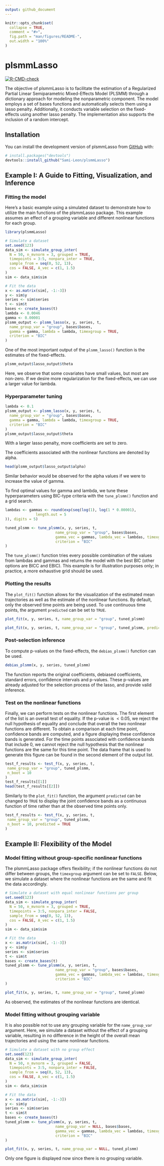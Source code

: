 ```yaml
---
output: github_document
---
```


<!-- README.md is generated from README.Rmd. Please edit that file -->

```r
knitr::opts_chunk$set(
  collapse = TRUE,
  comment = "#>",
  fig.path = "man/figures/README-",
  out.width = "100%"
)
```

# plsmmLasso

<!-- badges: start -->

[![R-CMD-check](https://github.com/Sami-Leon/plsmmLasso/actions/workflows/R-CMD-check.yaml/badge.svg)](https://github.com/Sami-Leon/plsmmLasso/actions/workflows/R-CMD-check.yaml)

<!-- badges: end -->

The objective of plsmmLasso is to facilitate the estimation of a Regularized Partial Linear Semiparametric Mixed-Effects Model (PLSMM) through a dictionary approach for modeling the nonparametric component. The model employs a set of bases functions and automatically selects them using a lasso penalty. Additionally, it conducts variable selection on the fixed-effects using another lasso penalty. The implementation also supports the inclusion of a random intercept.

## Installation

You can install the development version of plsmmLasso from [GitHub](https://github.com/) with:

``` r
# install.packages("devtools")
devtools::install_github("Sami-Leon/plsmmLasso")
```

## Example I: A Guide to Fitting, Visualization, and Inference

### Fitting the model

Here's a basic example using a simulated dataset to demonstrate how to utilize the main functions of the plsmmLasso package. This example assumes an effect of a grouping variable and different nonlinear functions for each group.

```r
library(plsmmLasso)

# Simulate a dataset
set.seed(123)
data_sim <- simulate_group_inter(
  N = 50, n_mvnorm = 3, grouped = TRUE,
  timepoints = 3:5, nonpara_inter = TRUE,
  sample_from = seq(0, 52, 13), 
  cos = FALSE, A_vec = c(1, 1.5)
)
sim <- data_sim$sim

# Fit the data
x <- as.matrix(sim[, -1:-3])
y <- sim$y
series <- sim$series
t <- sim$t
bases <- create_bases(t)
lambda <- 0.0046
gamma <- 0.00001
plsmm_output <- plsmm_lasso(x, y, series, t,
  name_group_var = "group", bases$bases,
  gamma = gamma, lambda = lambda, timexgroup = TRUE,
  criterion = "BIC"
)
```

One of the most important output of the `plsmm_lasso()` function is the estimates of the fixed-effects.

```r
plsmm_output$lasso_output$theta
```

Here, we observe that some covariates have small values, but most are non-zero. If we desire more regularization for the fixed-effects, we can use a larger value for lambda.

### Hyperparameter tuning

```r
lambda <- 0.1
plsmm_output <- plsmm_lasso(x, y, series, t,
  name_group_var = "group", bases$bases,
  gamma = gamma, lambda = lambda, timexgroup = TRUE,
  criterion = "BIC"
)
plsmm_output$lasso_output$theta
```

With a larger lasso penalty, more coefficients are set to zero. 

The coefficients associated with the nonlinear functions are denoted by alpha.

```r
head(plsmm_output$lasso_output$alpha)
```

Similar behavior would be observed for the alpha values if we were to increase the value of gamma.

To find optimal values for gamma and lambda, we tune these hyperparameters using BIC-type criteria with the `tune_plsmm()` function and a grid search.

```r
lambdas <- gammas <- round(exp(seq(log(1), log(1 * 0.00001),
              length.out = 5
)), digits = 5)

tuned_plsmm <- tune_plsmm(x, y, series, t,
                       name_group_var = "group", bases$bases,
                       gamma_vec = gammas, lambda_vec = lambdas, timexgroup = TRUE,
                       criterion = "BIC"
)
```

The `tune_plsmm()` function tries every possible combination of the values from lambdas and gammas and returns the model with the best BIC (other options are BICC and EBIC). This example is for illustration purposes only; in practice, a more exhaustive grid should be used.

### Plotting the results

The `plot_fit()` function allows for the visualization of the estimated mean trajectories as well as the estimate of the nonlinear functions. By default, only the observed time points are being used. To use continuous time points, the argument `predicted` can be set to `TRUE`.

```r
plot_fit(x, y, series, t, name_group_var = "group", tuned_plsmm)

plot_fit(x, y, series, t, name_group_var = "group", tuned_plsmm, predicted = TRUE)
```

### Post-selection inference

To compute p-values on the fixed-effects, the `debias_plsmm()` function can be used.

```r
debias_plsmm(x, y, series, tuned_plsmm)
```

The function reports the original coefficients, debiased coefficients, standard errors, confidence intervals and p-values. These p-values are already adjusted for the selection process of the lasso, and provide valid inference.

### Test on the nonlinear functions

Finally, we can perform tests on the nonlinear functions. The first element of the list is an overall test of equality. If the p-value is $< 0.05$, we reject the null hypothesis of equality and conclude that overall the two nonlinear functions are different. To obtain a comparison at each time point, confidence bands are computed, and a figure displaying these confidence bands is generated. For the time points associated with confidence bands that include $0$, we cannot reject the null hypothesis that the nonlinear functions are the same for this time point. The data frame that is used to generate this figure can be found in the second element of the output list.

```r
test_f_results <- test_f(x, y, series, t,
 name_group_var = "group", tuned_plsmm,
 n_boot = 10
)
test_f_results[[1]]
head(test_f_results[[2]])
```

Similarly to the `plot_fit()` function, the argument `predicted` can be changed to `TRUE` to display the joint confidence bands as a continuous function of time rather than at the observed time points only.

```r
test_f_results <- test_f(x, y, series, t,
 name_group_var = "group", tuned_plsmm,
 n_boot = 10, predicted = TRUE
)
```

## Example II: Flexibility of the Model

### Model fitting without group-specific nonlinear functions

The plsmmLasso package offers flexibility; if the nonlinear functions do not differ between groups, the `timexgroup` argument can be set to `FALSE`. Below, we simulate a dataset where the nonlinear functions are the same and fit the data accordingly.

```r
# Simulate a dataset with equal nonlinear functions per group
set.seed(123)
data_sim <- simulate_group_inter(
  N = 50, n_mvnorm = 3, grouped = TRUE,
  timepoints = 3:5, nonpara_inter = FALSE,
  sample_from = seq(0, 52, 13), 
  cos = FALSE, A_vec = c(1, 1.5)
)
sim <- data_sim$sim

# Fit the data
x <- as.matrix(sim[, -1:-3])
y <- sim$y
series <- sim$series
t <- sim$t
bases <- create_bases(t)
tuned_plsmm <- tune_plsmm(x, y, series, t,
                       name_group_var = "group", bases$bases,
                       gamma_vec = gammas, lambda_vec = lambdas, timexgroup = FALSE,
                       criterion = "BIC"
)

plot_fit(x, y, series, t, name_group_var = "group", tuned_plsmm)
```

As observed, the estimates of the nonlinear functions are identical. 


### Model fitting without grouping variable

It is also possible not to use any grouping variable for the `name_group_var` argument. Here, we simulate a dataset without the effect of a grouping variable, resulting in no difference in the height of the overall mean trajectories and using the same nonlinear functions.

```r
# Simulate a dataset with no group effect
set.seed(123)
data_sim <- simulate_group_inter(
  N = 50, n_mvnorm = 3, grouped = FALSE,
  timepoints = 3:5, nonpara_inter = FALSE,
  sample_from = seq(0, 52, 13), 
  cos = FALSE, A_vec = c(1, 1.5)
)
sim <- data_sim$sim

# Fit the data
x <- as.matrix(sim[, -1:-3])
y <- sim$y
series <- sim$series
t <- sim$t
bases <- create_bases(t)
tuned_plsmm <- tune_plsmm(x, y, series, t,
                       name_group_var = NULL, bases$bases,
                       gamma_vec = gammas, lambda_vec = lambdas, timexgroup = FALSE,
                       criterion = "BIC"
)

plot_fit(x, y, series, t, name_group_var = NULL, tuned_plsmm)
```

Only one figure is displayed now since there is no grouping variable.